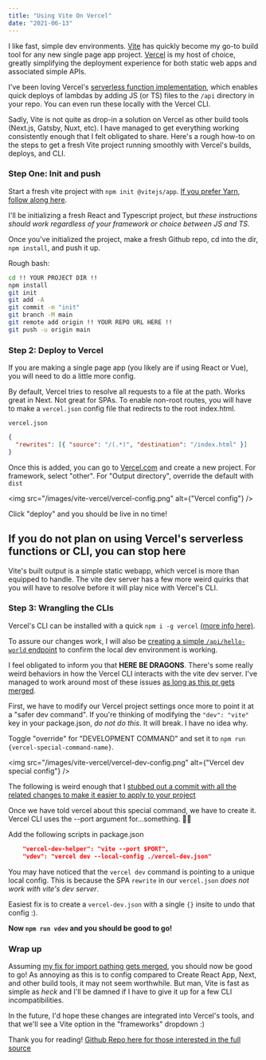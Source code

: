 ```yaml
---
title: "Using Vite On Vercel"
date: "2021-06-13"
---
```


I like fast, simple dev environments. [Vite](https://vitejs.dev) has quickly become my go-to build tool for any new single page app project. [Vercel](https://vercel.com) is my host of choice, greatly simplifying the deployment experience for both static web apps and associated simple APIs.

I've been loving Vercel's [serverless function implementation](https://vercel.com/docs/serverless-functions/introduction), which enables quick deploys of lambdas by adding JS (or TS) files to the `/api` directory in your repo. You can even run these locally with the Vercel CLI.

Sadly, Vite is not quite as drop-in a solution on Vercel as other build tools (Next.js, Gatsby, Nuxt, etc). I have managed to get everything working consistently enough that I felt obligated to share. Here's a rough how-to on the steps to get a fresh Vite project running smoothly with Vercel's builds, deploys, and CLI.

### Step One: Init and push

Start a fresh vite project with `npm init @vitejs/app`. [If you prefer Yarn, follow along here](https://vitejs.dev/guide/).

I'll be initializing a fresh React and Typescript project, but _these instructions should work regardless of your framework or choice between JS and TS_.

Once you've initialized the project, make a fresh Github repo, cd into the dir, `npm install`, and push it up.

Rough bash:

```bash
cd !! YOUR PROJECT DIR !!
npm install
git init
git add -A
git commit -m "init"
git branch -M main
git remote add origin !! YOUR REPO URL HERE !!
git push -u origin main
```

### Step 2: Deploy to Vercel

If you are making a single page app (you likely are if using React or Vue), you will need to do a little more config.

By default, Vercel tries to resolve all requests to a file at the path. Works great in Next. Not great for SPAs. To enable non-root routes, you will have to make a `vercel.json` config file that redirects to the root index.html.

`vercel.json`

```json
{
  "rewrites": [{ "source": "/(.*)", "destination": "/index.html" }]
}
```

Once this is added, you can go to [Vercel.com](https://vercel.com) and create a new project. For framework, select "other". For "Output directory", override the default with `dist`

<img src="/images/vite-vercel/vercel-config.png" alt={"Vercel config"} />

Click "deploy" and you should be live in no time!

## If you do not plan on using Vercel's serverless functions or CLI, you can stop here

Vite's built output is a simple static webapp, which vercel is more than equipped to handle. The vite dev server has a few more weird quirks that you will have to resolve before it will play nice with Vercel's CLI.

### Step 3: Wrangling the CLIs

Vercel's CLI can be installed with a quick `npm i -g vercel` [(more info here)](https://vercel.com/cli).

To assure our changes work, I will also be [creating a simple `/api/hello-world` endpoint](https://github.com/TheoBr/vercel-vite-demo/blob/main/api/hello-world.ts) to confirm the local dev environment is working.

I feel obligated to inform you that **HERE BE DRAGONS**. There's some really weird behaviors in how the Vercel CLI interacts with the vite dev server. I've managed to work around most of these issues [as long as this pr gets merged](https://github.com/vercel/vercel/pull/6359).

First, we have to modify our Vercel project settings once more to point it at a "safer dev command". If you're thinking of modifying the `"dev": "vite"` key in your package.json, _do not do this_. It will break. I have no idea why.

Toggle "override" for "DEVELOPMENT COMMAND" and set it to `npm run {vercel-special-command-name}`.

<img
  src="/images/vite-vercel/vercel-dev-config.png"
  alt={"Vercel dev special config"}
/>

The following is weird enough that I [stubbed out a commit with all the related changes to make it easier to apply to your project](https://github.com/TheoBr/vercel-vite-demo/commit/8fa15f3b4bfed02019a80fc68845a1e68ef5e196)

Once we have told vercel about this special command, we have to create it. Vercel CLI uses the --port argument for...something. 🤷‍♂️

Add the following scripts in package.json

```json
    "vercel-dev-helper": "vite --port $PORT",
    "vdev": "vercel dev --local-config ./vercel-dev.json"
```

You may have noticed that the `vercel dev` command is pointing to a unique local config. This is because the SPA `rewrite` in our `vercel.json` _does not work with vite's dev server_.

Easiest fix is to create a `vercel-dev.json` with a single `{}` insite to undo that config :).

**Now `npm run vdev` and you should be good to go!**

### Wrap up

Assuming [my fix for import pathing gets merged](https://github.com/vercel/vercel/pull/6359), you should now be good to go! As annoying as this is to config compared to Create React App, Next, and other build tools, it may not seem worthwhile. But man, Vite is fast as simple as _heck_ and I'll be damned if I have to give it up for a few CLI incompatibilities.

In the future, I'd hope these changes are integrated into Vercel's tools, and that we'll see a Vite option in the "frameworks" dropdown :)

Thank you for reading! [Github Repo here for those interested in the full source](https://github.com/TheoBr/vercel-vite-demo)
